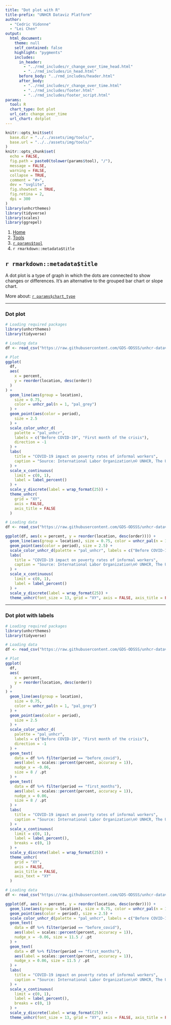 ```yaml
---
title: "Dot plot with R"
title-prefix: "UNHCR Dataviz Platform"
author:
  - "Cedric Vidonne"
  - "Lei Chen"
output:
  html_document:
    theme: null
    self_contained: false
    highlight: "pygments"
    includes:
      in_header:
        - "../rmd_includes/r_change_over_time_head.html"
        - "../rmd_includes/in_head.html"
      before_body: "../rmd_includes/header.html"
      after_body:
        - "../rmd_includes/r_change_over_time.html"
        - "../rmd_includes/footer.html"
        - "../rmd_includes/footer_script.html"
params:
  tool: R
  chart_type: Dot plot
  url_cat: change_over_time
  url_chart: dotplot
---
```


```r
knitr::opts_knit$set(
  base.dir = "../../assets/img/tools/",
  base.url = "../../assets/img/tools/"
)
knitr::opts_chunk$set(
  echo = FALSE,
  fig.path = paste0(tolower(params$tool), "/"),
  message = FALSE,
  warning = FALSE,
  collapse = TRUE,
  comment = "#>",
  dev = "svglite",
  fig.showtext = TRUE,
  fig.retina = 2,
  dpi = 300
)
library(unhcrthemes)
library(tidyverse)
library(scales)
library(ggrepel)
```

<main id="tools" class="container mt-5">

<!-- Breadcrumb is filled automatically with the text from Title and Tool parameter in YAML --> 
<nav aria-label="breadcrumb">
    <ol class="breadcrumb">
        <li class="breadcrumb-item"><a href="../../">Home</a></li>
        <li class="breadcrumb-item"><a href="../">Tools</a></li>
        <li class="breadcrumb-item"><a href="../`r tolower(params$tool)`/">`r params$tool`</a></li>
        <li class="breadcrumb-item active" aria-current="page">`r rmarkdown::metadata$title`</li>
    </ol>
</nav>

<!-- Intro header --> 
<div class="my-5 text-center">

## `r rmarkdown::metadata$title`

<div class="row justify-content-center">
<div class="col-lg-8">

<!-- Only text to change below, the rest comes from the YAML --> 
A dot plot is a type of graph in which the dots are connected to show changes or differences. It’s an alternative to the grouped bar chart or slope chart.

More about: <a href="../../chart_gallery/`r params$url_cat`.html#`r params$url_chart`">`r params$chart_type`</a>

</div>
</div>
</div>


----

<!-- Beginning of section, should be preceded by hr (----) --> 
<section class="my-5">

### Dot plot

<div class="row">

<!-- First column for large screen --> 
<div class="col-lg-6">

```r
# Loading required packages
library(unhcrthemes)
library(tidyverse)

# Loading data
df <- read_csv("https://raw.githubusercontent.com/GDS-ODSSS/unhcr-dataviz-platform/master/data/change_over_time/dot_plot.csv")

# Plot
ggplot(
  df,
  aes(
    x = percent,
    y = reorder(location, desc(order))
  )
) +
  geom_line(aes(group = location),
    size = 0.75,
    color = unhcr_pal(n = 1, "pal_grey")
  ) +
  geom_point(aes(color = period),
    size = 2.5
  ) +
  scale_color_unhcr_d(
    palette = "pal_unhcr",
    labels = c("Before COVID-19", "First month of the crisis"),
    direction = -1
  ) +
  labs(
    title = "COVID-19 impact on poverty rates of informal workers",
    caption = "Source: International Labor Organization\n© UNHCR, The UN Refugee Agency"
  ) +
  scale_x_continuous(
    limit = c(0, 1),
    label = label_percent()
  ) +
  scale_y_discrete(label = wrap_format(25)) +
  theme_unhcr(
    grid = "XY",
    axis = FALSE,
    axis_title = FALSE
  )
```

</div>
<!-- End First column --->

<!-- Second column for large screen --> 
<div class="col-lg-6">


```r
# Loading data
df <- read_csv("https://raw.githubusercontent.com/GDS-ODSSS/unhcr-dataviz-platform/master/data/change_over_time/dot_plot.csv")

ggplot(df, aes(x = percent, y = reorder(location, desc(order)))) +
  geom_line(aes(group = location), size = 0.75, color = unhcr_pal(n = 1, "pal_grey")) +
  geom_point(aes(color = period), size = 2.5) +
  scale_color_unhcr_d(palette = "pal_unhcr", labels = c("Before COVID-19", "First month of the crisis"), direction = -1) +
  labs(
    title = "COVID-19 impact on poverty rates of informal workers",
    caption = "Source: International Labor Organization\n© UNHCR, The UN Refugee Agency"
  ) +
  scale_x_continuous(
    limit = c(0, 1),
    label = label_percent()
  ) +
  scale_y_discrete(label = wrap_format(25)) +
  theme_unhcr(font_size = 13, grid = "XY", axis = FALSE, axis_title = FALSE, axis_text = "XY")
```

</div>
<!-- End Second column --->

</div>
</section>
<!-- End of section --->

----

<!-- Beginning of section, should be preceded by hr (----) --> 
<section class="my-5">

### Dot plot with labels

<div class="row">

<!-- First column for large screen --> 
<div class="col-lg-6">

```r
# Loading required packages
library(unhcrthemes)
library(tidyverse)

# Loading data
df <- read_csv("https://raw.githubusercontent.com/GDS-ODSSS/unhcr-dataviz-platform/master/data/change_over_time/dot_plot.csv")

# Plot
ggplot(
  df,
  aes(
    x = percent,
    y = reorder(location, desc(order))
  )
) +
  geom_line(aes(group = location),
    size = 0.75,
    color = unhcr_pal(n = 1, "pal_grey")
  ) +
  geom_point(aes(color = period),
    size = 2.5
  ) +
  scale_color_unhcr_d(
    palette = "pal_unhcr",
    labels = c("Before COVID-19", "First month of the crisis"),
    direction = -1
  ) +
  geom_text(
    data = df %>% filter(period == "before_covid"),
    aes(label = scales::percent(percent, accuracy = 1)),
    nudge_x = -0.06,
    size = 8 / .pt
  ) +
  geom_text(
    data = df %>% filter(period == "first_months"),
    aes(label = scales::percent(percent, accuracy = 1)),
    nudge_x = 0.06,
    size = 8 / .pt
  ) +
  labs(
    title = "COVID-19 impact on poverty rates of informal workers",
    caption = "Source: International Labor Organization\n© UNHCR, The UN Refugee Agency"
  ) +
  scale_x_continuous(
    limit = c(0, 1),
    label = label_percent(),
    breaks = c(0, 1)
  ) +
  scale_y_discrete(label = wrap_format(25)) +
  theme_unhcr(
    grid = "XY",
    axis = FALSE,
    axis_title = FALSE,
    axis_text = "XY"
  )
```

</div>
<!-- End First column --->

<!-- Second column for large screen --> 
<div class="col-lg-6">


```r
# Loading data
df <- read_csv("https://raw.githubusercontent.com/GDS-ODSSS/unhcr-dataviz-platform/master/data/change_over_time/dot_plot.csv")

ggplot(df, aes(x = percent, y = reorder(location, desc(order)))) +
  geom_line(aes(group = location), size = 0.75, color = unhcr_pal(n = 1, "pal_grey")) +
  geom_point(aes(color = period), size = 2.5) +
  scale_color_unhcr_d(palette = "pal_unhcr", labels = c("Before COVID-19", "First month of the crisis"), direction = -1) +
  geom_text(
    data = df %>% filter(period == "before_covid"),
    aes(label = scales::percent(percent, accuracy = 1)),
    nudge_x = -0.06, size = 11.5 / .pt
  ) +
  geom_text(
    data = df %>% filter(period == "first_months"),
    aes(label = scales::percent(percent, accuracy = 1)),
    nudge_x = 0.06, size = 11.5 / .pt
  ) +
  labs(
    title = "COVID-19 impact on poverty rates of informal workers",
    caption = "Source: International Labor Organization\n© UNHCR, The UN Refugee Agency"
  ) +
  scale_x_continuous(
    limit = c(0, 1),
    label = label_percent(),
    breaks = c(0, 1)
  ) +
  scale_y_discrete(label = wrap_format(25)) +
  theme_unhcr(font_size = 13, grid = "XY", axis = FALSE, axis_title = FALSE, axis_text = "XY")
```

</div>
<!-- End Second column --->

</div>
</section>
<!-- End of section --->

<!-- To add sections just copy the whole code between the above section tag --->

</main>
